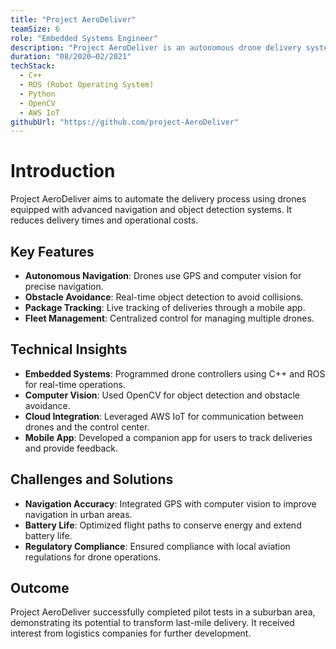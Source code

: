 ```yaml
---
title: "Project AeroDeliver"
teamSize: 6
role: "Embedded Systems Engineer"
description: "Project AeroDeliver is an autonomous drone delivery system designed to revolutionize last-mile logistics."
duration: "08/2020–02/2021"
techStack:
  - C++
  - ROS (Robot Operating System)
  - Python
  - OpenCV
  - AWS IoT
githubUrl: "https://github.com/project-AeroDeliver"
---
```


# Introduction

Project AeroDeliver aims to automate the delivery process using drones equipped with advanced navigation and object detection systems. It reduces delivery times and operational costs.

## Key Features

- **Autonomous Navigation**: Drones use GPS and computer vision for precise navigation.
- **Obstacle Avoidance**: Real-time object detection to avoid collisions.
- **Package Tracking**: Live tracking of deliveries through a mobile app.
- **Fleet Management**: Centralized control for managing multiple drones.

## Technical Insights

- **Embedded Systems**: Programmed drone controllers using C++ and ROS for real-time operations.
- **Computer Vision**: Used OpenCV for object detection and obstacle avoidance.
- **Cloud Integration**: Leveraged AWS IoT for communication between drones and the control center.
- **Mobile App**: Developed a companion app for users to track deliveries and provide feedback.

## Challenges and Solutions

- **Navigation Accuracy**: Integrated GPS with computer vision to improve navigation in urban areas.
- **Battery Life**: Optimized flight paths to conserve energy and extend battery life.
- **Regulatory Compliance**: Ensured compliance with local aviation regulations for drone operations.

## Outcome

Project AeroDeliver successfully completed pilot tests in a suburban area, demonstrating its potential to transform last-mile delivery. It received interest from logistics companies for further development.
